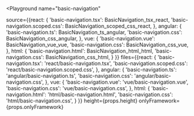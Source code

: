 

<Playground
  name="basic-navigation"
  
  source={{react: {
             'basic-navigation.tsx': BasicNavigation_tsx_react,
             'basic-navigation.scoped.css': BasicNavigation_scoped_css_react,
           },
           angular: {
             'basic-navigation.ts': BasicNavigation_ts_angular,
             'basic-navigation.css': BasicNavigation_css_angular,
           },
           vue: {
             'basic-navigation.vue': BasicNavigation_vue_vue,
             'basic-navigation.css': BasicNavigation_css_vue,
           },
           html: {
             'basic-navigation.html': BasicNavigation_html_html,
             'basic-navigation.css': BasicNavigation_css_html,
           }
}}
  files={{react: {
            'basic-navigation.tsx': 'react/basic-navigation.tsx',
            'basic-navigation.scoped.css': 'react/basic-navigation.scoped.css',
          },
          angular: {
            'basic-navigation.ts': 'angular/basic-navigation.ts',
            'basic-navigation.css': 'angular/basic-navigation.css',
          },
          vue: {
            'basic-navigation.vue': 'vue/basic-navigation.vue',
            'basic-navigation.css': 'vue/basic-navigation.css',
          },
          html: {
            'basic-navigation.html': 'html/basic-navigation.html',
            'basic-navigation.css': 'html/basic-navigation.css',
          }
}}
  height={props.height}
  onlyFramework={props.onlyFramework}
></Playground>
